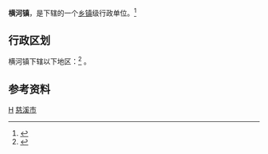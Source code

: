 {{中国乡级行政区|33/02/82/114/000}}
'''横河镇'''，是{{PRC admin/fullname|{{PRC admin/parent|33/02/82/114/000}}}}下辖的一个[[乡镇|乡镇]]级行政单位。<ref>{{PRC admin/ref sgc|{{PRC admin/parent|{{{1|}}}}}}}</ref>

== 行政区划 ==
横河镇下辖以下地区：<ref>{{PRC admin/ref sgc|{{{1|}}}}}</ref>
{{PRC admin/children|33/02/82/114/000}}。

== 参考资料 ==
{{reflist}}

{{慈溪市行政区划}}
[[Category:慈溪市行政区划|H]]
[[Category:宁波市乡镇|慈溪市]]
